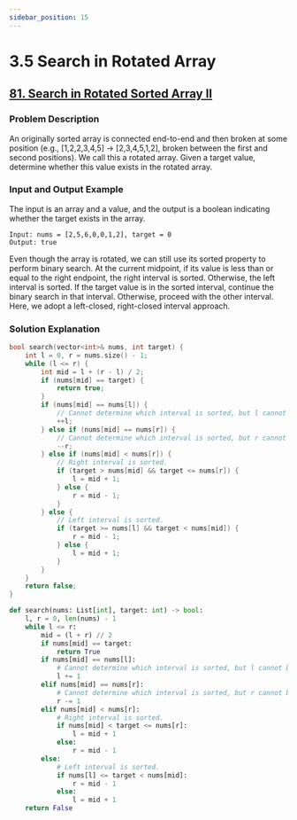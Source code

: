 ```yaml
---
sidebar_position: 15
---
```


# 3.5 Search in Rotated Array

## [81. Search in Rotated Sorted Array II](https://leetcode.com/problems/search-in-rotated-sorted-array-ii/)

### Problem Description

An originally sorted array is connected end-to-end and then broken at some position (e.g., [1,2,2,3,4,5] → [2,3,4,5,1,2], broken between the first and second positions). We call this a rotated array. Given a target value, determine whether this value exists in the rotated array.

### Input and Output Example

The input is an array and a value, and the output is a boolean indicating whether the target exists in the array.

```
Input: nums = [2,5,6,0,0,1,2], target = 0
Output: true
```

Even though the array is rotated, we can still use its sorted property to perform binary search. At the current midpoint, if its value is less than or equal to the right endpoint, the right interval is sorted. Otherwise, the left interval is sorted. If the target value is in the sorted interval, continue the binary search in that interval. Otherwise, proceed with the other interval. Here, we adopt a left-closed, right-closed interval approach.


### Solution Explanation



<Tabs>
<TabItem value="cpp" label="C++">

```cpp
bool search(vector<int>& nums, int target) {
    int l = 0, r = nums.size() - 1;
    while (l <= r) {
        int mid = l + (r - l) / 2;
        if (nums[mid] == target) {
            return true;
        }
        if (nums[mid] == nums[l]) {
            // Cannot determine which interval is sorted, but l cannot be target.
            ++l;
        } else if (nums[mid] == nums[r]) {
            // Cannot determine which interval is sorted, but r cannot be target.
            --r;
        } else if (nums[mid] < nums[r]) {
            // Right interval is sorted.
            if (target > nums[mid] && target <= nums[r]) {
                l = mid + 1;
            } else {
                r = mid - 1;
            }
        } else {
            // Left interval is sorted.
            if (target >= nums[l] && target < nums[mid]) {
                r = mid - 1;
            } else {
                l = mid + 1;
            }
        }
    }
    return false;
}
```

</TabItem>
<TabItem value="py" label="Python">

```py
def search(nums: List[int], target: int) -> bool:
    l, r = 0, len(nums) - 1
    while l <= r:
        mid = (l + r) // 2
        if nums[mid] == target:
            return True
        if nums[mid] == nums[l]:
            # Cannot determine which interval is sorted, but l cannot be target.
            l += 1
        elif nums[mid] == nums[r]:
            # Cannot determine which interval is sorted, but r cannot be target.
            r -= 1
        elif nums[mid] < nums[r]:
            # Right interval is sorted.
            if nums[mid] < target <= nums[r]:
                l = mid + 1
            else:
                r = mid - 1
        else:
            # Left interval is sorted.
            if nums[l] <= target < nums[mid]:
                r = mid - 1
            else:
                l = mid + 1
    return False
```

</TabItem>

</Tabs>